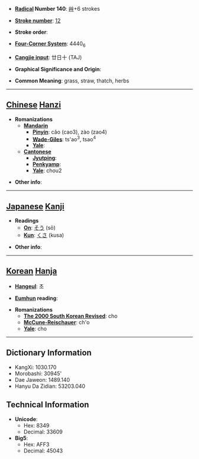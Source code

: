 * '''[[Wiktionary:Chinese radical index| Radical]] Number 140''': [[Wiktionary:Chinese radical index 艸|艸]]+6 strokes

* '''[[Wiktionary:Chinese total strokes index|Stroke number]]''': [[Wiktionary:Chinese total strokes index 12|12]]

* '''Stroke order''': 

* '''[[Wiktionary:Chinese four corner index|Four-Corner System]]''': 4440<sub>6</sub>

* '''[[Wiktionary:Chinese Cangjie index|Cangjie input]]''': 廿日十 (TAJ)

* '''Graphical Significance and Origin''': 

* '''Common Meaning''': grass, straw, thatch, herbs

----

== [[Chinese]] [[Hanzi]] ==

* '''Romanizations'''
** '''[[Mandarin]]'''
*** '''[[Pinyin]]''': cǎo (cao3), zào (zao4)
*** '''[[Wade-Giles]]''': ts'ao<sup>3</sup>, tsao<sup>4</sup>
*** '''[[Yale]]''': 
** '''[[Cantonese]]'''
*** '''[[Jyutping]]''':
*** '''[[Penkyamp]]''': 
*** '''[[Yale]]''': chou2

* '''Other info''': 

----

== [[Japanese]] [[Kanji]] ==

* '''Readings'''
** '''[[On]]''': [[そう]] (sō)
** '''[[Kun]]''': [[くさ]] (kusa)

* '''Other info''':  

----

== [[Korean]] [[Hanja]] ==

* '''[[Hangeul]]''': 초

* '''[[Eumhun]] reading''': 

* '''Romanizations'''
** '''[[The 2000 South Korean Revised Romanization|The 2000 South Korean Revised]]''': cho
** '''[[McCune-Reischauer]]''': ch'o
** '''[[Yale]]''': cho

----

== Dictionary Information ==

* KangXi: 1030.170
* Morobashi: 30945'
* Dae Jaweon: 1489.140
* Hanyu Da Zidian: 53203.040

== Technical Information ==

* '''Unicode''':
** Hex: 8349
** Decimal: 33609
* '''Big5''':
** Hex: AFF3
** Decimal: 45043